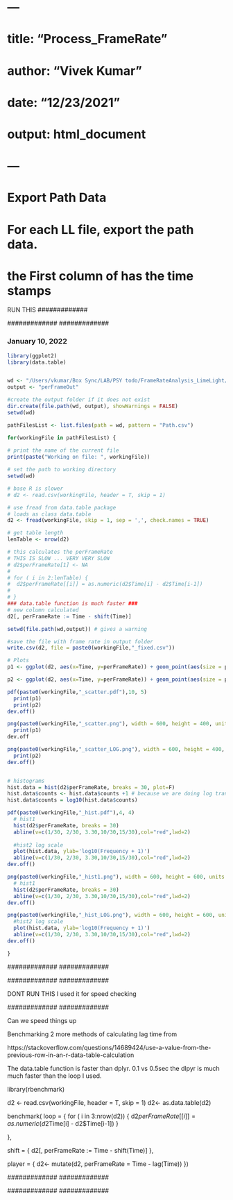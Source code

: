 # ---
# title: "Process_FrameRate"
# author: "Vivek Kumar"
# date: "12/23/2021"
# output: html_document
# ---
# Export Path Data
# For each LL file, export the path data.
# the First column of has the time stamps 

############# RUN THIS      ############# ############# 
############# ############# ############# ############# 
### January 10, 2022

```r
library(ggplot2)
library(data.table)


wd <- "/Users/vkumar/Box Sync/LAB/PSY todo/FrameRateAnalysis_LimeLight/LimeLightFrameRate"
output <- "perFrameOut"

#create the output folder if it does not exist
dir.create(file.path(wd, output), showWarnings = FALSE)
setwd(wd)

pathFilesList <- list.files(path = wd, pattern = "Path.csv")

for(workingFile in pathFilesList) {
  
# print the name of the current file
print(paste("Working on file: ", workingFile))

# set the path to working directory
setwd(wd)

# base R is slower 
# d2 <- read.csv(workingFile, header = T, skip = 1)

# use fread from data.table package
# loads as class data.table
d2 <- fread(workingFile, skip = 1, sep = ',', check.names = TRUE)

# get table length
lenTable <- nrow(d2)

# this calculates the perFrameRate
# THIS IS SLOW ... VERY VERY SLOW
# d2$perFrameRate[1] <- NA
# 
# for ( i in 2:lenTable) {
#  d2$perFrameRate[[i]] = as.numeric(d2$Time[i] - d2$Time[i-1])
# 
# }
### data.table function is much faster ###
# new column calculated
d2[, perFrameRate := Time - shift(Time)]

setwd(file.path(wd,output)) # gives a warning

#save the file with frame rate in output folder
write.csv(d2, file = paste0(workingFile,"_fixed.csv"))

# Plots
p1 <- ggplot(d2, aes(x=Time, y=perFrameRate)) + geom_point(aes(size = perFrameRate), shape = 1) + geom_hline(yintercept = 1/30, color = "red") + geom_hline(yintercept = 2/30, color = "red") + geom_hline(yintercept = 3/30, color = "red") + geom_hline(yintercept = 10/30, color = "red")+ geom_hline(yintercept = 15/30, color = "red") + xlab("Time(Seconds)") + ylab("Frame Rate (Seconds)") + ggtitle(workingFile)

p2 <- ggplot(d2, aes(x=Time, y=perFrameRate)) + geom_point(aes(size = perFrameRate), shape = 1) + geom_hline(yintercept = 1/30, color = "red") + geom_hline(yintercept = 2/30, color = "red") + geom_hline(yintercept = 3/30, color = "red") + geom_hline(yintercept = 10/30, color = "red")+ geom_hline(yintercept = 15/30, color = "red") + xlab("Time(Seconds)") + ylab("Frame Rate (Seconds)") + ggtitle(paste(workingFile,"- LOG")) +   scale_y_log10()

pdf(paste0(workingFile,"_scatter.pdf"),10, 5)
  print(p1)
  print(p2)
dev.off()

png(paste0(workingFile,"_scatter.png"), width = 600, height = 400, units = "px", pointsize = 24)
  print(p1)
dev.off

png(paste0(workingFile,"_scatter_LOG.png"), width = 600, height = 400, units = "px", pointsize = 24)
  print(p2)
dev.off()


# histograms
hist.data = hist(d2$perFrameRate, breaks = 30, plot=F) 
hist.data$counts <- hist.data$counts +1 # because we are doing log transfrom, I'm adding 1 frame to each bin to avoid errors
hist.data$counts = log10(hist.data$counts)

pdf(paste0(workingFile,"_hist.pdf"),4, 4)
  # hist1  
  hist(d2$perFrameRate, breaks = 30)
  abline(v=c(1/30, 2/30, 3.30,10/30,15/30),col="red",lwd=2)
  
  #hist2 log scale
  plot(hist.data, ylab='log10(Frequency + 1)')
  abline(v=c(1/30, 2/30, 3.30,10/30,15/30),col="red",lwd=2)
dev.off()

png(paste0(workingFile,"_hist1.png"), width = 600, height = 600, units = "px", pointsize = 12)
  # hist1  
  hist(d2$perFrameRate, breaks = 30)
  abline(v=c(1/30, 2/30, 3.30,10/30,15/30),col="red",lwd=2)
dev.off()

png(paste0(workingFile,"_hist_LOG.png"), width = 600, height = 600, units = "px", pointsize = 12)
  #hist2 log scale
  plot(hist.data, ylab='log10(Frequency + 1)')
  abline(v=c(1/30, 2/30, 3.30,10/30,15/30),col="red",lwd=2)
dev.off()

}
```

############# ############# ############# ############# 
############# ############# ############# ############# 



############# DONT RUN THIS I used it for speed checking
############# ############# ############# ############# 
Can we speed things up

Benchmarking 2 more methods of calculating lag time from 

https://stackoverflow.com/questions/14689424/use-a-value-from-the-previous-row-in-an-r-data-table-calculation

The data.table function is faster than dplyr. 0.1 vs 0.5sec
the dlpyr is much much faster than the loop I used. 


library(rbenchmark)

d2 <- read.csv(workingFile, header = T, skip = 1)
d2<- as.data.table(d2)

benchmark(
loop = {
for ( i in 3:nrow(d2)) {
 d2$perFrameRate[[i]] = as.numeric(d2$Time[i] - d2$Time[i-1])
 }

},

shift = {
d2[, perFrameRate := Time - shift(Time)]
},

player = {
d2<- mutate(d2, perFrameRate = Time - lag(Time))
})

############# ############# ############# ############# 
############# ############# ############# ############# 




